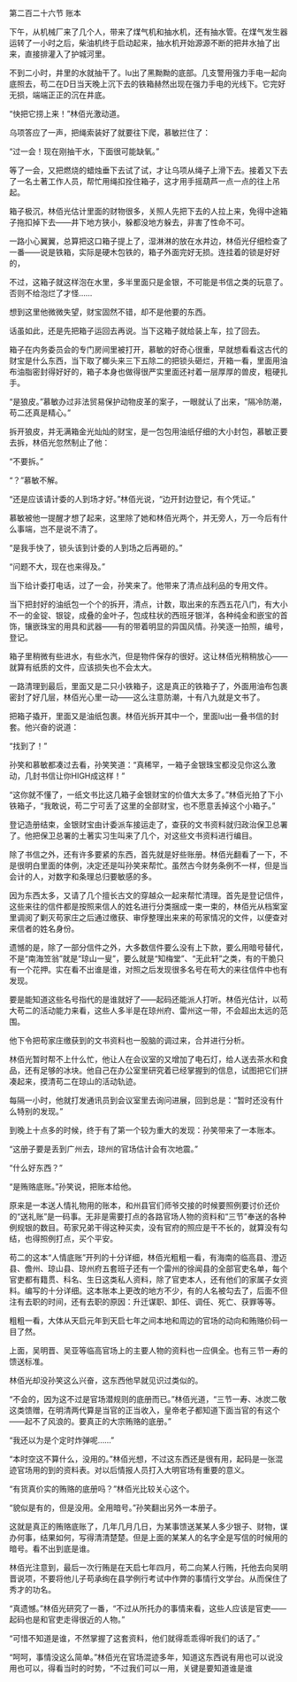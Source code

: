 

第二百二十六节 账本

下午，从机械厂来了几个人，带来了煤气机和抽水机，还有抽水管。在煤气发生器运转了一小时之后，柴油机终于启动起来，抽水机开始源源不断的把井水抽了出来，直接排灌入了护城河里。

不到二小时，井里的水就抽干了。lu出了黑黝黝的底部。几支警用强力手电一起向底照去，苟二在D日当天晚上沉下去的铁箱赫然出现在强力手电的光线下。它完好无损，端端正正的沉在井底。

“快把它捞上来！”林佰光激动道。

乌项答应了一声，把绳索装好了就要往下爬，慕敏拦住了：

“过一会！现在刚抽干水，下面很可能缺氧。”

等了一会，又把燃烧的蜡烛垂下去试了试，才让乌项从绳子上滑下去。接着又下去了一名土著工作人员，帮忙用绳扣拴住箱子，这才用手摇葫芦一点一点的往上吊起。

箱子极沉，林佰光估计里面的财物很多，关照人先把下去的人拉上来，免得中途箱子拖扣掉下去――井下地方狭小，躲都没地方躲去，非害了性命不可。

一路小心翼翼，总算把这口箱子提上了，湿淋淋的放在水井边，林佰光仔细检查了一番――说是铁箱，实际是硬木包铁的，箱子外面完好无损。连挂着的锁是好好的，

不过，这箱子就这样泡在水里，多半里面只是金银，不可能是书信之类的玩意了。否则不给泡烂了才怪……

想到这里他微微失望，财宝固然不错，却不是他要的东西。

话虽如此，还是先把箱子运回去再说。当下这箱子就给装上车，拉了回去。

箱子在内务委员会的专门房间里被打开，慕敏的好奇心很重，早就想看看这古代的财宝是什么东西，当下取了榔头来三下五除二的把锁头砸烂，开箱一看，里面用油布油脂密封得好好的，箱子本身也做得很严实里面还衬着一层厚厚的兽皮，粗硬扎手。

“是狼皮。”慕敏办过非法贸易保护动物皮革的案子，一眼就认了出来，“隔冷防潮，苟二还真是精心。”

拆开狼皮，并无满箱金光灿灿的财宝，是一包包用油纸仔细的大小封包，慕敏正要去拆，林佰光忽然制止了他：

“不要拆。”

“？”慕敏不解。

“还是应该请计委的人到场才好。”林佰光说，“边开封边登记，有个凭证。”

慕敏被他一提醒才想了起来，这里除了她和林佰光两个，并无旁人，万一今后有什么事端，岂不是说不清了。

“是我手快了，锁头该到计委的人到场之后再砸的。”

“问题不大，现在也来得及。”

当下给计委打电话，过了一会，孙笑来了。他带来了清点战利品的专用文件。

当下把封好的油纸包一个个的拆开，清点，计数，取出来的东西五花八门，有大小不一的金锭、银锭，成叠的金叶子，包成柱状的西班牙银洋，各种纯金和嵌宝的首饰，镶嵌珠宝的用具和武器――有的带着明显的异国风情。孙笑逐一拍照，编号，登记。

箱子里稍微有些进水，有些水汽，但是物件保存的很好。这让林佰光稍稍放心――就算有纸质的文件，应该损失也不会太大。

一路清理到最后，里面又是二只小铁箱子，这是真正的铁箱子了，外面用油布包裹密封了好几层，林佰光心里一动――这么注意防潮，十有八九就是文书了。

把箱子撬开，里面又是油纸包裹。林佰光拆开其中一个，里面lu出一叠书信的封套。他兴奋的说道：

“找到了！”

孙笑和慕敏都凑过去看，孙笑笑道：“真稀罕，一箱子金银珠宝都没见你这么激动，几封书信让你HIGH成这样！”

“这你就不懂了，一纸文书比这几箱子金银财宝的价值大太多了。”林佰光拍了下小铁箱子，“我敢说，苟二宁可丢了这里的全部财宝，也不愿意丢掉这个小箱子。”

登记造册结束，金银财宝由计委派车接运走了，查获的文书资料就归政治保卫总署了。他把保卫总署的土著实习生叫来了几个，对这些文书资料进行编目。

除了书信之外，还有许多要紧的东西，首先就是好些账册。林佰光翻看了一下，不是很明白里面的体例，决定还是叫孙笑来帮忙。虽然古今财务条例不一样，但是当会计的人，对数字和条理总归要敏感的多。

因为东西太多，又请了几个擅长古文的穿越众一起来帮忙清理。首先是登记信件，这些来往的信件都是按照来信人的姓名进行分类捆成一束一束的，林佰光从档案室里调阅了剿灭苟家庄之后通过缴获、审俘整理出来来的苟家情况的文件，以便查对来信者的姓名身份。

遗憾的是，除了一部分信件之外，大多数信件要么没有上下款，要么用暗号替代，不是“南海笠翁”就是“琼山一叟”，要么就是“知梅堂”、“无此轩”之类，有的干脆只有一个花押。实在看不出谁是谁，对照之后发现很多名号在苟大的来往信件中也有发现。

要是能知道这些名号指代的是谁就好了――起码还能派人打听。林佰光估计，以苟大苟二的活动能力来看，这些人多半是在琼州府、雷州这一带，不会超出太远的范围。

他下令把苟家庄缴获到的文书资料也一股脑的调过来，合并进行分析。

林佰光暂时帮不上什么忙，他让人在会议室的又增加了电石灯，给人送去茶水和食品，还有足够的冰块。他自己在办公室里研究着已经掌握到的信息，试图把它们拼凑起来，摸清苟二在琼山的活动轨迹。

每隔一小时，他就打发通讯员到会议室里去询问进展，回到总是：“暂时还没有什么特别的发现。”

到晚上十点多的时候，终于有了第一个较为重大的发现：孙笑带来了一本账本。

“这册子要是丢到广州去，琼州的官场估计会有次地震。”

“什么好东西？”

“是贿赂底账。”孙笑说，把账本给他。

原来是一本送人情礼物用的账本，和州县官们师爷交接的时候要照例要讨价还价的“送礼账”是一码事。无非是需要打点的各路官场人物的资料和“三节”奉送的各种例规银的数目。苟家兄弟干得这种买卖，没有官府的照应是干不长的，就算没有勾结，也得照例打点，买个平安。

苟二的这本“人情底账”开列的十分详细，林佰光粗粗一看，有海南的临高县、澄迈县、儋州、琼山县、琼州府五套班子还有一个雷州的徐闻县的全部官吏名单，每个官吏都有籍贯、科名、生日这类私人资料，除了官吏本人，还有他们的家属子女资料。编写的十分详细。这本账本上更改的地方不少，有的人名被勾去了，后面不但注有去职的时间，还有去职的原因：升迁谋职、卸任、调任、死亡、获罪等等。

粗粗一看，大体从天启元年到天启七年之间本地和周边的官场的动向和贿赂价码一目了然。

上面，吴明晋、吴亚等临高官场上的主要人物的资料也一应俱全。也有三节一寿的馈送标准。

林佰光却没孙笑这么兴奋，这东西他早就见识过类似的。

“不会的，因为这不过是官场潜规则的底册而已。”林佰光道，“三节一寿、冰炭二敬这类馈赠，在明清两代算是当官的正当收入，皇帝老子都知道下面当官的有这个――起不了风浪的。要真正的大宗贿赂的底册。”

“我还以为是个定时炸弹呢……”

“本时空这不算什么，没用的。”林佰光想，不过这东西还是很有用，起码是一张混迹官场用的到的资料表。对以后情报人员打入大明官场有重要的意义。

“有货真价实的贿赂的底册吗？”林佰光比较关心这个。

“貌似是有的，但是没用。全用暗号。”孙笑翻出另外一本册子。

这就是真正的贿赂底账了，几年几月几日，为某事馈送某某人多少银子、财物，谋办何事，结果如何，写得清清楚楚。但是上面的某某人的名字全是写信的时候用的暗号。看不出到底是谁。

林佰光注意到，最后一次行贿是在天启七年四月，苟二向某人行贿，托他去向吴明晋说项，不要将他儿子苟承绚在县学例行考试中作弊的事情行文学台。从而保住了秀才的功名。

“真遗憾。”林佰光研究了一番，“不过从所托办的事情来看，这些人应该是官吏――起码也是和官吏走得很近的人物。”

“可惜不知道是谁，不然掌握了这套资料，他们就得乖乖得听我们的话了。”

“呵呵，事情没这么简单。”林佰光在官场混迹多年，知道这东西说有用也可以说没用也可以，得看当时的时势，“不过我们可以一用，关键是要知道谁是谁

